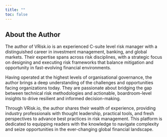 ```yaml
---
title: ""
toc: false
---
```


## About the Author

The author of VRisk.io is an experienced C-suite level risk manager with a distinguished career in investment management, banking, and global markets. Their expertise spans across risk disciplines, with a strategic focus on designing and executing risk frameworks that balance mitigation and opportunity in fast-evolving financial environments.

Having operated at the highest levels of organisational governance, the author brings a deep understanding of the challenges and opportunities facing organizations today. They are passionate about bridging the gap between technical risk methodologies and actionable, boardroom-level insights to drive resilient and informed decision-making.

Through VRisk.io, the author shares their wealth of experience, providing industry professionals with thought leadership, practical tools, and fresh perspectives to advance best practices in risk management. This platform is dedicated to equipping readers with the knowledge to navigate complexity and seize opportunities in the ever-changing global financial landscape.



